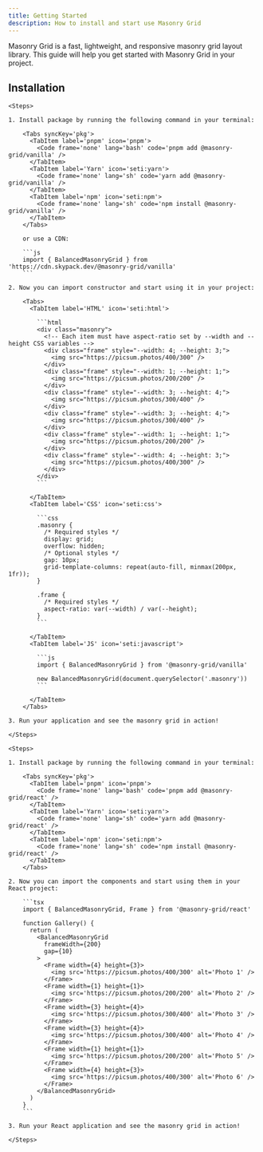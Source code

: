 ```yaml
---
title: Getting Started
description: How to install and start use Masonry Grid
---
```



Masonry Grid is a fast, lightweight, and responsive masonry grid layout library. This guide will help you get started with Masonry Grid in your project.

## Installation

<Tabs syncKey='framework'>
  <TabItem label='Vanilla JS' icon='seti:javascript'>

    <Steps>

    1. Install package by running the following command in your terminal:

        <Tabs syncKey='pkg'>
          <TabItem label='pnpm' icon='pnpm'>
            <Code frame='none' lang='bash' code='pnpm add @masonry-grid/vanilla' />
          </TabItem>
          <TabItem label='Yarn' icon='seti:yarn'>
            <Code frame='none' lang='sh' code='yarn add @masonry-grid/vanilla' />
          </TabItem>
          <TabItem label='npm' icon='seti:npm'>
            <Code frame='none' lang='sh' code='npm install @masonry-grid/vanilla' />
          </TabItem>
        </Tabs>

        or use a CDN:

        ```js
        import { BalancedMasonryGrid } from 'https://cdn.skypack.dev/@masonry-grid/vanilla'
        ```

    2. Now you can import constructor and start using it in your project:

        <Tabs>
          <TabItem label='HTML' icon='seti:html'>

            ```html
            <div class="masonry">
              <!-- Each item must have aspect-ratio set by --width and --height CSS variables -->
              <div class="frame" style="--width: 4; --height: 3;">
                <img src="https://picsum.photos/400/300" />
              </div>
              <div class="frame" style="--width: 1; --height: 1;">
                <img src="https://picsum.photos/200/200" />
              </div>
              <div class="frame" style="--width: 3; --height: 4;">
                <img src="https://picsum.photos/300/400" />
              </div>
              <div class="frame" style="--width: 3; --height: 4;">
                <img src="https://picsum.photos/300/400" />
              </div>
              <div class="frame" style="--width: 1; --height: 1;">
                <img src="https://picsum.photos/200/200" />
              </div>
              <div class="frame" style="--width: 4; --height: 3;">
                <img src="https://picsum.photos/400/300" />
              </div>
            </div>
            ```

          </TabItem>
          <TabItem label='CSS' icon='seti:css'>

            ```css
            .masonry {
              /* Required styles */
              display: grid;
              overflow: hidden;
              /* Optional styles */
              gap: 10px;
              grid-template-columns: repeat(auto-fill, minmax(200px, 1fr));
            }

            .frame {
              /* Required styles */
              aspect-ratio: var(--width) / var(--height);
            }
            ```

          </TabItem>
          <TabItem label='JS' icon='seti:javascript'>

            ```js
            import { BalancedMasonryGrid } from '@masonry-grid/vanilla'

            new BalancedMasonryGrid(document.querySelector('.masonry'))
            ```

          </TabItem>
        </Tabs>

    3. Run your application and see the masonry grid in action!

    </Steps>

  </TabItem>
  <TabItem label='React' icon='seti:react'>

    <Steps>

    1. Install package by running the following command in your terminal:

        <Tabs syncKey='pkg'>
          <TabItem label='pnpm' icon='pnpm'>
            <Code frame='none' lang='bash' code='pnpm add @masonry-grid/react' />
          </TabItem>
          <TabItem label='Yarn' icon='seti:yarn'>
            <Code frame='none' lang='sh' code='yarn add @masonry-grid/react' />
          </TabItem>
          <TabItem label='npm' icon='seti:npm'>
            <Code frame='none' lang='sh' code='npm install @masonry-grid/react' />
          </TabItem>
        </Tabs>

    2. Now you can import the components and start using them in your React project:

        ```tsx
        import { BalancedMasonryGrid, Frame } from '@masonry-grid/react'

        function Gallery() {
          return (
            <BalancedMasonryGrid
              frameWidth={200}
              gap={10}
            >
              <Frame width={4} height={3}>
                <img src='https://picsum.photos/400/300' alt='Photo 1' />
              </Frame>
              <Frame width={1} height={1}>
                <img src='https://picsum.photos/200/200' alt='Photo 2' />
              </Frame>
              <Frame width={3} height={4}>
                <img src='https://picsum.photos/300/400' alt='Photo 3' />
              </Frame>
              <Frame width={3} height={4}>
                <img src='https://picsum.photos/300/400' alt='Photo 4' />
              </Frame>
              <Frame width={1} height={1}>
                <img src='https://picsum.photos/200/200' alt='Photo 5' />
              </Frame>
              <Frame width={4} height={3}>
                <img src='https://picsum.photos/400/300' alt='Photo 6' />
              </Frame>
            </BalancedMasonryGrid>
          )
        }
        ```

    3. Run your React application and see the masonry grid in action!

    </Steps>

  </TabItem>
</Tabs>
